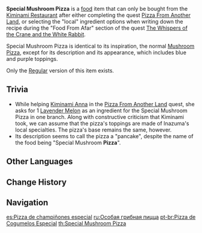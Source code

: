 {{Food Infobox
|id              = 108304
|image           = Item Special Mushroom Pizza.png
|description     = A pancake with ample toppings.
|desc_suspicious = 
|desc_basic      = The many rare ingredients do a strange dance around one's mouth &mdash; albeit in a good way.
|desc_delicious  = 
|type            = Recovery Dishes
|effect          = Restores 28% of Max HP to the selected character. Regenerates 620 HP every 5s for 30s.
|effectType      = Regeneration
|eff_suspicious1 = 
|eff_basic1      = 28
|eff_basic2      = 620
|eff_delicious1  = 
|rarity          = 3
|region          = Inazuma
|variant         = 
}}
'''Special Mushroom Pizza''' is a [[food]] item that can only be bought from the [[Kiminami Restaurant]] after either completing the quest [[Pizza From Another Land]], or selecting the "local" ingredient options when writing down the recipe during the "Food From Afar" section of the quest [[The Whispers of the Crane and the White Rabbit]].

Special Mushroom Pizza is identical to its inspiration, the normal [[Mushroom Pizza]], except for its description and its appearance, which includes blue and purple toppings.

Only the [[Cooking#Manual Cooking|Regular]] version of this item exists.

==Trivia==
*While helping [[Kiminami Anna]] in the [[Pizza From Another Land]] quest, she asks for 1 [[Lavender Melon]] as an ingredient for the Special Mushroom Pizza in one branch. Along with constructive criticism that Kiminami took, we can assume that the pizza's toppings are made of Inazuma's local specialties. The pizza's base remains the same, however.
*Its description seems to call the pizza a "pancake", despite the name of the food being "Special Mushroom '''Pizza'''".

==Other Languages==
{{Other Languages
|en      = Special Mushroom Pizza
|zhs     = 特制风味烤蘑菇披萨
|zhs_rm  = tèzhì fēngwèi kǎo mógū pīsà
|zht     = 特製風味烤蘑菇披薩
|zht_rm  = tèzhì fēngwèi kǎo mógū pīsà
|zh_tl   = Specially Flavoured Grilled Mushroom Pizza
|ja      = 特製キノコピザ
|ja_rm   = Tokusei Kinoko Piza
|ja_tl   = Special Made Mushroom Pizza
|ko      = 특제 버섯피자
|ko_rm   = Teukje Beoseotpija
|ko_tl   = Specially Made Mushroom Pizza
|es      = Pizza de champiñones especial
|es_tl   = Special Mushroom Pizza
|fr      = Pizza aux champignons spéciale
|fr_tl   = Special Mushroom Pizza
|ru      = Особая грибная пицца
|ru_tl   = Special Mushroom Pizza
|th      = Special Mushroom Pizza
|vi      = Pizza Nấm Rơm Nướng Đặc Biệt
|vi_tl   = Special Grilled Straw Mushrooms Pizza
|de      = Spezielle Pilzza
|de_tl   = Special Mushroom Pizza
|de_note = Note that Mushroom Pizza is a Portmanteau in German, since Mushroom Pizza would be "Pilz Pizza" in German.
|id      = Special Mushroom Pizza
|pt      = Pizza de Cogumelos Especial
|pt_tl   = 
}}

==Change History==
{{Change History|2.0}}

==Navigation==
{{Food Navbox}}

[[es:Pizza de champiñones especial]]
[[ru:Особая грибная пицца]]
[[pt-br:Pizza de Cogumelos Especial]]
[[th:Special Mushroom Pizza]]